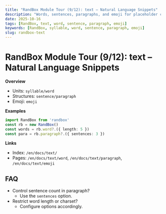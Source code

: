 ```yaml
---
title: "RandBox Module Tour (9/12): text – Natural Language Snippets"
description: "Words, sentences, paragraphs, and emoji for placeholder content and layout tests. Examples, FAQs, and references."
date: 2025-10-16
tags: [RandBox, text, word, sentence, paragraph, emoji]
keywords: [RandBox, syllable, word, sentence, paragraph, emoji]
slug: randbox-text
---
```


# RandBox Module Tour (9/12): text – Natural Language Snippets

**Overview**
- Units: `syllable/word`
- Structures: `sentence/paragraph`
- Emoji: `emoji`

**Examples**
```ts
import RandBox from 'randbox'
const rb = new RandBox()
const words = rb.word?.({ length: 5 })
const para = rb.paragraph?.({ sentences: 3 })
```

**Links**
- Index: `/en/docs/text/`
- Pages: `/en/docs/text/word`, `/en/docs/text/paragraph`, `/en/docs/text/emoji`

## FAQ

- Control sentence count in paragraph?
  - Use the `sentences` option.
- Restrict word length or charset?
  - Configure options accordingly.

